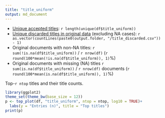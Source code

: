 ```yaml
---
title: "title_uniform"
output: md_document
---
```

* [Unique accepted titles](output.tables/title_accepted.csv): `r length(unique(df$title_uniform))`
 * [Unique discarded titles in original data](output.tables/title_discarded.csv) (excluding NA cases): `r as.vector(countLines(paste0(output.folder, "/title_discarded.csv")) - 1)` 
 * Original documents with non-NA titles: `r sum(!is.na(df$title_uniform))` / `r nrow(df)` (`r round(100*mean(!is.na(df$title_uniform)), 1)`%)
 * Original documents with missing (NA) titles `r sum(is.na(df$title_uniform))` / `r nrow(df)` documents (`r round(100*mean(is.na(df$title_uniform)), 1)`%) 

Top-`r ntop` titles and their title counts.

```r
library(ggplot2)
theme_set(theme_bw(base_size = 12))
p <- top_plot(df, "title_uniform", ntop = ntop, log10 = TRUE)+
  labs(y = "Entries (n)", title = "Top titles")
print(p)
```



